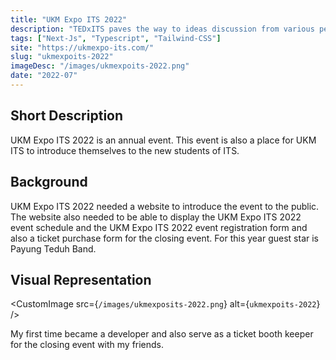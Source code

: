 ```yaml
---
title: "UKM Expo ITS 2022"
description: "TEDxITS paves the way to ideas discussion from various perspectives in enjoyable delivery method across Institut Teknologi Sepuluh Nopember (ITS) and Surabaya."
tags: ["Next-Js", "Typescript", "Tailwind-CSS"]
site: "https://ukmexpo-its.com/"
slug: "ukmexpoits-2022"
imageDesc: "/images/ukmexpoits-2022.png"
date: "2022-07"
---
```


## Short Description

UKM Expo ITS 2022 is an annual event. This event is also a place for UKM ITS to introduce themselves to the new students of ITS.

## Background

UKM Expo ITS 2022 needed a website to introduce the event to the public. The website also needed to be able to display the UKM Expo ITS 2022 event schedule and the UKM Expo ITS 2022 event registration form and also a ticket purchase form for the closing event. For this year guest star is Payung Teduh Band.

## Visual Representation

<CustomImage src={`/images/ukmexposits-2022.png`} alt={`ukmexpoits-2022`} />

My first time became a developer and also serve as a ticket booth keeper for the closing event with my friends.
